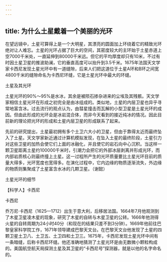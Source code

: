 ```yaml
---
---
---
```

title: 为什么土星戴着一个美丽的光环
---




在望远镜中，土星可算得上是一个大明星，其漂亮的圆面加上环绕着它的精致光环绝对让人难忘。土星的光环占据了巨大的空间，其密度较大的主环始于土星赤道上空7000千米处，一直延伸到80000千米远。但它的平均厚度却只有10米，不过有时因土星卫星的推波助澜，它的垂直高度可以抬升到3.5千米。1675年法国天文学家卡西尼发现土星光环中有一道缝隙，后来人们把这道位于土星A环和B环之间宽4800千米的缝隙命名为卡西尼环缝，它是土星光环中最大的环缝。

土星及其光环



土星光环的90%～95%是水冰，其余是被陨石掺杂进来的尘埃及其残骸。天文学家相信土星光环在形成之初完全是由冰组成的。类似地，土星的内层卫星也异乎寻常地富含冰。过去流行的观点认为，由彗星撞击而瓦解的小型卫星是土星光环的成因。但由此形成的光环会是冰岩混合体，而非今天看到的接近纯冰的情况。因此目前新的理论把光环的形成和土星内层卫星的形成联系了起来。

先前的研究提出，土星最初拥有多个土卫六大小的卫星，但由于靠得太近而最终坠入了土星。天文学家新近通过计算机模拟发现，在坠入土星的最终阶段，土星引力对这些卫星的加热会使它们上面的冰融化，并且使它的岩石向中心沉积。当这样一颗卫星距离土星约100000千米时，引潮力会把它的外部冰层剥离并形成光环，而内部岩质核心则最终撞上土星。这一过程所产生的光环质量要比土星光环目前的质量大得多，光环宽度也宽得多。在演化过程中，它内边缘的物质逐渐流失，外边缘的物质则集聚成了土星富含水冰的几颗卫星。（谢懿）

土星光环的细节





【科学人】卡西尼

卡西尼



乔万尼·卡西尼（1625—1712）出生于意大利，后移居法国。1664年7月他观测到了木星卫星凌木星的现象，研究了木星的自转与木星卫星的公转。1666年他测得火星的自转周期为24小时40分（和现在的结果只差不到3分钟）。1669年他前往巴黎皇家科学院工作，1671年领导建成巴黎天文台。在巴黎天文台他发现了土星的四颗卫星土卫八、土卫五、土卫四和土卫三。1675年，卡西尼发现土星光环中间有一条暗缝，后称卡西尼环缝。他还准确地猜测了土星光环是由无数微小颗粒构成的。美国航空航天局探测土星及其卫星的“卡西尼号”探测器，就是以他的名字命名的。